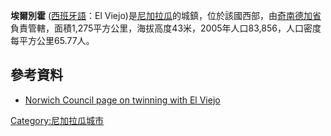 {{Infobox settlement
<!--See the Table at Infobox settlement for all fields and descriptions of usage-->
<!-- Basic info  ---------------->
|name                   = 埃爾別霍
|settlement_type        = 自治市鎮<!--For Town or Village (Leave blank for the default City)-->
|other_name             =
|native_name            = <!-- for cities whose native name is not in English -->
|nickname               = 
|motto                  =
<!-- images and maps  ----------->
|image_skyline          =
|imagesize              = 
|image_caption          = Basilica Menor Inmaculada Concepción de María, El Viejo, Chinandega
|image_flag             = 
|flag_size              =
|image_seal             = 
|seal_size              =
|image_shield           = 
|shield_size            =
|image_blank_emblem     =
|blank_emblem_type      =
|blank_emblem_size      =
|image_map              = 
|mapsize                = 
|map_caption            = 
|pushpin_map            = Nicaragua<!-- the name of a location map as per http://en.wikipedia.org/wiki/Template:Location_map -->
|pushpin_label_position = right
|pushpin_mapsize        = 250
|pushpin_map_caption    = 位於[[尼加拉瓜|尼加拉瓜]]的位置
<!-- Location ------------------>
|subdivision_type       = 國家
|subdivision_name       = {{flag|Nicaragua}}
|subdivision_type1      = [[尼加拉瓜行政區劃|省]]
|subdivision_name1      = [[奇南德加省|奇南德加省]]
|subdivision_type2      = 
|subdivision_name2      = 
<!-- Politics ----------------->
|government_footnotes   =
|government_type        =
|leader_title           = 市長
|leader_name            = Maria Guevara R. 
|established_title      =  <!-- Settled -->
|established_date       = 
|established_title2     =  <!-- Incorporated (town) -->
|established_date2      = 
|established_title3     =  <!-- Incorporated (city) -->
|established_date3      =
<!-- Area    --------------------->
|area_magnitude         = 
|unit_pref              = Imperial <!--Enter: Imperial, if Imperial (metric) is desired-->
|area_footnotes         =
|area_total_km2         = 1275<!-- ALL fields dealing with a measurements are subject to automatic unit conversion-->
|area_land_km2          = <!--See table @ Template:Infobox settlement for details on automatic unit conversion-->
|area_water_km2         =
|area_total_sq_mi       =
<!-- Population   ----------------------->
|population_as_of               = 2005
|population_footnotes           =
|population_note                =
|population_total               = 83856
|population_density_km2         = auto
|population_density_sq_mi       =
|population_metro               =
|population_density_metro_km2   =
|population_density_metro_sq_mi =
|population_urban               = 33607
<!-- General information  --------------->
|timezone               = 
|utc_offset             = 
|timezone_DST           = 
|utc_offset_DST         = 
|coordinates            = {{coord|12|40|N|87|10|W|region:NI|display=inline}}
|elevation_footnotes    =  <!--for references: use <ref> </ref> tags-->
|elevation_m            =
|elevation_ft           =
<!-- Area/postal codes & others -------->
|postal_code_type       =  <!-- enter ZIP code, Postcode, Post code, Postal code... -->
|postal_code            =
|area_code              =
|blank_name             =
|blank_info             =
|website                = 
|footnotes              = 
}}

'''埃爾別霍''' ([[西班牙語|西班牙語]]：El Viejo)是[[尼加拉瓜|尼加拉瓜]]的城鎮，位於該國西部，由[[奇南德加省|奇南德加省]]負責管轄，面積1,275平方公里，海拔高度43米，2005年人口83,856，人口密度每平方公里65.77人。

==參考資料==
*[https://web.archive.org/web/20050920194042/http://www.norwich.gov.uk/site_files/pages/City_Visitors__Twinning_Links__El_Viejo_Nicaragua.html Norwich Council page on twinning with El Viejo]

{{coord|12|40|N|87|10|W|region:NI_type:city|display=title}}

{{Nicaragua-geo-stub}}
[[Category:尼加拉瓜城市|Category:尼加拉瓜城市]]